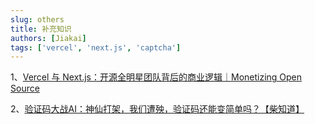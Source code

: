 ```yaml
---
slug: others
title: 补充知识
authors: [Jiakai]
tags: ['vercel', 'next.js', 'captcha']
---
```


1、[Vercel 与 Next.js：开源全明星团队背后的商业逻辑｜Monetizing Open Source](https://www.bilibili.com/video/BV1gR4y1u76v/)

2、[验证码大战AI：神仙打架，我们遭殃，验证码还能变简单吗？【柴知道】](https://www.bilibili.com/video/BV1HG4y1K7vy/)